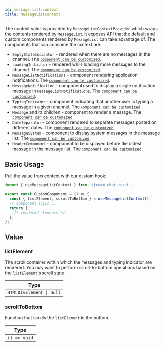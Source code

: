 ```yaml
---
id: message-list-context
title: MessageListContext
---
```


The context value is provided by `MessageListContextProvider` which wraps the contents rendered by [`MessageList`](../core-components/message-list.mdx). It exposes API that the default and custom components rendered by `MessageList` can take advantage of. The components that can consume the context are:

- `EmptyStateIndicator` - rendered when there are no messages in the channel. The [`component can be customized`](./component-context.mdx#emptystateindicator).
- `LoadingIndicator` - rendered while loading more messages to the channel. The [`component can be customized`](./component-context.mdx#loadingindicator).
- `MessageListNotifications` - component rendering application notifications. The [`component can be customized`](./component-context.mdx#messagelistnotifications).
- `MessageNotification` - component used to display a single notification message in `MessageListNotifications`. The [`component can be customized`](./component-context.mdx#messagenotification).
- `TypingIndicator` - component indicating that another user is typing a message in a given channel. The [`component can be customized`](./component-context.mdx#typingindicator).
- `Message` and its children - component to render a message. The [`component can be customized`](./component-context.mdx#message).
- `DateSeparator` - component rendered to separate messages posted on different dates. The [`component can be customized`](./component-context.mdx#dateseparator).
- `MessageSystem` - component to display system messages in the message list. The [`component can be customized`](./component-context.mdx#messagesystem).
- `HeaderComponent` - component to be displayed before the oldest message in the message list. The [`component can be customized`](./component-context.mdx#headercomponent).

## Basic Usage

Pull the value from context with our custom hook:

```jsx
import { useMessageListContext } from 'stream-chat-react';

export const CustomComponent = () => {
  const { listElement, scrollToBottom } = useMessageListContext();
  // component logic ...
  return {
    /* rendered elements */
  };
};
```

## Value

### listElement

The scroll container within which the messages and typing indicator are rendered. You may want to perform scroll-to-bottom operations based on the `listElement`'s scroll state.

| Type                     |
| ------------------------ |
| `HTMLDivElement \| null` |

### scrollToBottom

Function that scrolls the `listElement` to the bottom.

| Type         |
| ------------ |
| `() => void` |
